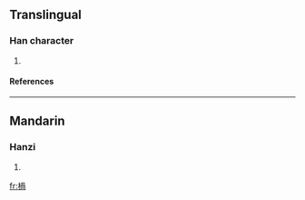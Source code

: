==Translingual==
===Han character===
{{Han char|rn=75|rad=木|as=09|sn=13|four=|canj=木月月口 (DBBR)}}
# {{defn|Han|sort=木09}}
====References====
{{Han ref|kx=0538.260|dkj=15108|dj=0926.080|hdz=21250.050|uh=6947|ud=26951}}

----
==Mandarin==
===Hanzi===
{{cmn-hanzi|pin=[[huò]] (huo4)|wg=huo<sup>4</sup>}}
# {{defn|Mandarin}}

[[fr:楇]]